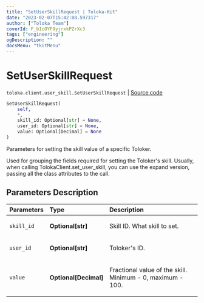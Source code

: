 ```yaml
---
title: "SetUserSkillRequest | Toloka-Kit"
date: "2023-02-07T15:42:08.597317"
author: ["Toloka Team"]
coverId: F_bIcOYF9yjrxkPZrXc3
tags: ["engineering"]
ogDescription: ""
docsMenu: "tkitMenu"
---
```


# SetUserSkillRequest
`toloka.client.user_skill.SetUserSkillRequest` | [Source code](https://github.com/Toloka/toloka-kit/blob/v1.1.3/src/client/user_skill.py#L12)

```python
SetUserSkillRequest(
    self,
    *,
    skill_id: Optional[str] = None,
    user_id: Optional[str] = None,
    value: Optional[Decimal] = None
)
```

Parameters for setting the skill value of a specific Toloker.

Used for grouping the fields required for setting the Toloker's skill.
Usually, when calling TolokaClient.set_user_skill, you can use the expand version, passing all the class attributes to the call.

## Parameters Description

| Parameters | Type | Description |
| :----------| :----| :-----------|
`skill_id`|**Optional\[str\]**|<p>Skill ID. What skill to set.</p>
`user_id`|**Optional\[str\]**|<p>Toloker&#x27;s ID.</p>
`value`|**Optional\[Decimal\]**|<p>Fractional value of the skill. Minimum - 0, maximum - 100.</p>